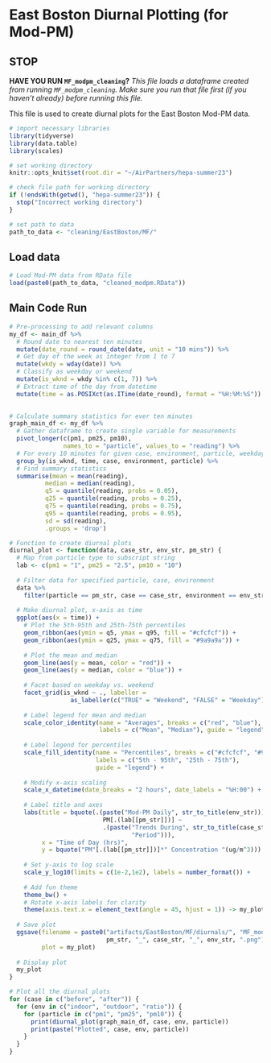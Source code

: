 # East Boston Diurnal Plotting (for Mod-PM)

## STOP

**HAVE YOU RUN `MF_modpm_cleaning`?**
*This file loads a dataframe created from running `MF_modpm_cleaning`. Make sure you run that file first (if you haven't already) before running this file.*

This file is used to create diurnal plots for the East Boston Mod-PM data.

```r
# import necessary libraries
library(tidyverse)
library(data.table)
library(scales)
```

```r
# set working directory
knitr::opts_knit$set(root.dir = "~/AirPartners/hepa-summer23")
```

```r
# check file path for working directory
if (!endsWith(getwd(), "hepa-summer23")) {
  stop("Incorrect working directory")
}
```

```r
# set path to data
path_to_data <- "cleaning/EastBoston/MF/"
```

## Load data
```r
# Load Mod-PM data from RData file
load(paste0(path_to_data, "cleaned_modpm.RData"))
```

## Main Code Run
```r
# Pre-processing to add relevant columns
my_df <- main_df %>%
  # Round date to nearest ten minutes
  mutate(date_round = round_date(date, unit = "10 mins")) %>%
  # Get day of the week as integer from 1 to 7
  mutate(wkdy = wday(date)) %>%
  # Classify as weekday or weekend
  mutate(is_wknd = wkdy %in% c(1, 7)) %>%
  # Extract time of the day from datetime
  mutate(time = as.POSIXct(as.ITime(date_round), format = "%H:%M:%S"))
  
```

```r
# Calculate summary statistics for ever ten minutes
graph_main_df <- my_df %>%
  # Gather dataframe to create single variable for measurements
  pivot_longer(c(pm1, pm25, pm10), 
               names_to = "particle", values_to = "reading") %>%
  # For every 10 minutes for given case, environment, particle, weekday/end
  group_by(is_wknd, time, case, environment, particle) %>%
  # Find summary statistics
  summarise(mean = mean(reading),
          median = median(reading), 
          q5 = quantile(reading, probs = 0.05), 
          q25 = quantile(reading, probs = 0.25),
          q75 = quantile(reading, probs = 0.75),
          q95 = quantile(reading, probs = 0.95),
          sd = sd(reading),
          .groups = 'drop')
```

```r
# Function to create diurnal plots
diurnal_plot <- function(data, case_str, env_str, pm_str) {
  # Map from particle type to subscript string
  lab <- c(pm1 = "1", pm25 = "2.5", pm10 = "10")
  
  # Filter data for specified particle, case, environment
  data %>%
    filter(particle == pm_str, case == case_str, environment == env_str) %>%
  
  # Make diurnal plot, x-axis as time
  ggplot(aes(x = time)) +
    # Plot the 5th-95th and 25th-75th percentiles
    geom_ribbon(aes(ymin = q5, ymax = q95, fill = "#cfcfcf")) +
    geom_ribbon(aes(ymin = q25, ymax = q75, fill = "#9a9a9a")) +
    
    # Plot the mean and median
    geom_line(aes(y = mean, color = "red")) +
    geom_line(aes(y = median, color = "blue")) +
    
    # Facet based on weekday vs. weekend
    facet_grid(is_wknd ~ ., labeller = 
                 as_labeller(c("TRUE" = "Weekend", "FALSE" = "Weekday"))) +
    
    # Label legend for mean and median
    scale_color_identity(name = "Averages", breaks = c("red", "blue"),
                         labels = c("Mean", "Median"), guide = "legend") +
    
    # Label legend for percentiles
    scale_fill_identity(name = "Percentiles", breaks = c("#cfcfcf", "#9a9a9a"),
                        labels = c("5th - 95th", "25th - 75th"),
                        guide = "legend") +
    
    # Modify x-axis scaling
    scale_x_datetime(date_breaks = "2 hours", date_labels = "%H:00") +
    
    # Label title and axes 
    labs(title = bquote(.(paste("Mod-PM Daily", str_to_title(env_str))) ~
                          PM[.(lab[[pm_str]])] ~
                          .(paste("Trends During", str_to_title(case_str),
                                  "Period"))),
         x = "Time of Day (hrs)",
         y = bquote("PM"[.(lab[[pm_str]])]*" Concentration "(ug/m^3))) +
    
    # Set y-axis to log scale
    scale_y_log10(limits = c(1e-2,1e2), labels = number_format()) +
    
    # Add fun theme
    theme_bw() +
    # Rotate x-axis labels for clarity
    theme(axis.text.x = element_text(angle = 45, hjust = 1)) -> my_plot
  
  # Save plot
  ggsave(filename = paste0("artifacts/EastBoston/MF/diurnals/", "MF_modpm_",
                           pm_str, "_", case_str, "_", env_str, ".png"), 
         plot = my_plot)
  
  # Display plot
  my_plot
}
```

```r
# Plot all the diurnal plots
for (case in c("before", "after")) {
  for (env in c("indoor", "outdoor", "ratio")) {
    for (particle in c("pm1", "pm25", "pm10")) {
      print(diurnal_plot(graph_main_df, case, env, particle))
      print(paste("Plotted", case, env, particle))
    }
  }
}
```